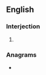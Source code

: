 ==English==

===Interjection===
{{en-interj}}

# {{lb|en|especially|humorous|vulgar}} {{initialism of|[[big deal|big fucking deal]]|lang=en}}

===Anagrams===
* {{anagrams|en|Bdf.}}
